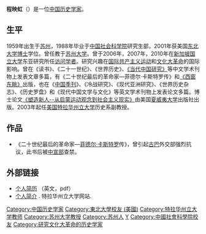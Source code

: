{{blpunsourced|time=2019-06-21}}
'''程映虹'''（{{bd|1959年||}}）是一位[[中国|中国]][[历史学家|历史学家]]。

==生平==
1959年出生于[[苏州|苏州]]，1988年毕业于[[中国社会科学院|中国社会科学院]]研究生部，2001年获美国[[东北大学_(美国)|东北大学]][[博士|博士]]学位。曾任教于[[苏州大学|苏州大学]]。曾于2006年，2007年，2010年在[[新加坡国立大学|新加坡国立大学]]东亚研究所任[[访问学者|访问学者]]。研究兴趣在[[国际共产主义运动|国际共产主义运动]]和[[文化大革命|文化大革命]]的国际影响。曾在《读书》、《二十一世纪》、《世界历史》、[[《当代中国研究》|《当代中国研究》]]等中文学术刊物上发表文章多篇，有《二十世纪最后的革命家—菲德尔·卡斯特罗传》和[[《西窗东眺》|《西窗东眺》]]出版，也在《[[中国季刊|中国季刊]]》、《冷战研究》、《现代亚洲研究》、《世界历史杂志》、《历史罗盘》和《现代中国文学与文化》等英文学术刊物上发表论文多篇。博士论文[[《塑造新人--从启蒙运动观念到社会主义现实》|《塑造新人--从启蒙运动观念到社会主义现实》]]由美国[[夏威夷大学|夏威夷大学]]出版社出版。2003年起任[[美国|美国]][[特拉华州立大学|特拉华州立大学]]历史系副教授。

==作品==
*《二十世纪最后的革命家—[[菲德尔·卡斯特罗|菲德尔·卡斯特罗]]传》，曾引起[[古巴|古巴]]外交部强烈抗议，此书后被[[中共中央宣传部|中宣部]]查禁。

==外部链接==
*[https://web.archive.org/web/20060916031954/https://www.desu.edu/research/faculty/docs/ycheng.pdf 个人简历] （英文，pdf）
*[https://chess.desu.edu/about/faculty-profiles/yinghong-cheng-phd 个人简介] {{Wayback|url=https://chess.desu.edu/about/faculty-profiles/yinghong-cheng-phd |date=20181231194028 }}. 特拉华州立大学网站.

{{normdaten}}
{{DEFAULTSORT:Cheng}}
[[Category:中国历史学家|Category:中国历史学家]]
[[Category:東北大學校友_(美國)|Category:東北大學校友 (美國)]]
[[Category:特拉华州立大学教师|Category:特拉华州立大学教师]]
[[Category:苏州大学教授|Category:苏州大学教授]]
[[Category:苏州人|Category:苏州人]]
[[Category:程姓|Y]]
[[Category:中國社會科學院校友|Category:中國社會科學院校友]]
[[Category:研究文化大革命的历史学家|Category:研究文化大革命的历史学家]]